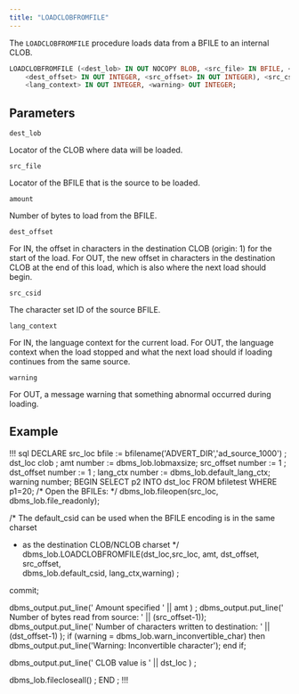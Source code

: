```yaml
---
title: "LOADCLOBFROMFILE"
---
```


The `LOADCLOBFROMFILE` procedure loads data from a BFILE to an internal CLOB.

```sql
LOADCLOBFROMFILE (<dest_lob> IN OUT NOCOPY BLOB, <src_file> IN BFILE, <amount> IN INTEGER,
    <dest_offset> IN OUT INTEGER, <src_offset> IN OUT INTEGER), <src_csid> IN NUMBER, 
    <lang_context> IN OUT INTEGER, <warning> OUT INTEGER; 
```

## Parameters

`dest_lob`

Locator of the CLOB where data will be loaded.

`src_file`

Locator of the BFILE that is the source to be loaded.

`amount`

Number of bytes to load from the BFILE.

`dest_offset`

For IN, the offset in characters in the destination CLOB (origin: 1) for the start of the load. For OUT, the new offset in characters in the destination CLOB at the end of this load, which is also where the next load should begin.

`src_csid`

The character set ID of the source BFILE.

`lang_context`

For IN, the language context for the current load. For OUT, the language context when the load stopped and what the next load should if loading continues from the same source.

`warning`

For OUT, a message warning that something abnormal occurred during loading.


## Example

!!! sql
DECLARE
  src_loc     bfile := bfilename('ADVERT_DIR','ad_source_1000') ;
  dst_loc     clob  ;
  amt         number := dbms_lob.lobmaxsize;
  src_offset  number := 1 ;
  dst_offset  number := 1 ;
  lang_ctx    number := dbms_lob.default_lang_ctx;
  warning     number;
BEGIN
   SELECT p2 INTO dst_loc FROM bfiletest 
      WHERE p1=20;   /* Open the BFILEs: */
  dbms_lob.fileopen(src_loc, dbms_lob.file_readonly);

  /* The default_csid can be used when the BFILE encoding is in the same charset
   * as the destination CLOB/NCLOB charset
   */
   dbms_lob.LOADCLOBFROMFILE(dst_loc,src_loc, amt, dst_offset, src_offset,                               
       dbms_lob.default_csid, lang_ctx,warning) ;

  commit;

  dbms_output.put_line(' Amount specified ' || amt ) ;
  dbms_output.put_line(' Number of bytes read from source: ' || 
      (src_offset-1));
  dbms_output.put_line(' Number of characters written to destination: ' || 
      (dst_offset-1) );
  if (warning = dbms_lob.warn_inconvertible_char) 
  then
    dbms_output.put_line('Warning: Inconvertible character');
  end if;


  dbms_output.put_line(' CLOB value is ' || dst_loc ) ;

  dbms_lob.filecloseall() ;
END ;
!!!